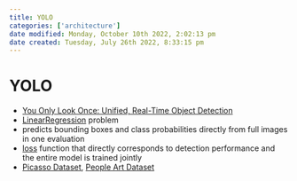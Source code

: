 ```yaml
---
title: YOLO
categories: ['architecture']
date modified: Monday, October 10th 2022, 2:02:13 pm
date created: Tuesday, July 26th 2022, 8:33:15 pm
---
```


# YOLO
- [You Only Look Once: Unified, Real-Time Object Detection](https://arxiv.org/abs/1506.02640)
- [LinearRegression](LinearRegression.qmd) problem
- predicts bounding boxes and class probabilities directly from full images in one evaluation
- [loss](loss.qmd) function that directly corresponds to detection performance and the entire model is trained jointly
- [Picasso Dataset](Picasso%20Dataset.qmd), [People Art Dataset](People%20Art%20Dataset.qmd)



